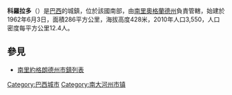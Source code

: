 '''科羅拉多'''（{{lang-pt|Colorado}}）是[[巴西|巴西]]的城鎮，位於該國南部，由[[南里奧格蘭德州|南里奧格蘭德州]]負責管轄，始建於1962年6月3日，面積286平方公里，海拔高度428米，2010年人口3,550，人口密度每平方公里12.4人。
{{coord|28|31|26|S|52|59|38|W|region:BR_type:city_source:kolossus-ptwiki|display=title}}

== 參見 ==
* [[南里約格朗德州市鎮列表|南里約格朗德州市鎮列表]]

{{Brazil-geo-stub}}
{{南里約格朗德州市鎮}}
[[Category:巴西城市|Category:巴西城市]]
[[Category:南大河州市镇|Category:南大河州市镇]]